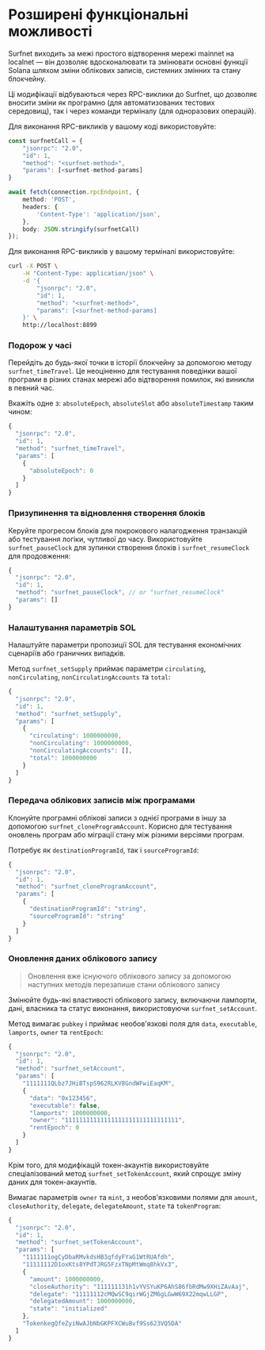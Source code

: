 
# Розширені функціональні можливості

Surfnet виходить за межі простого відтворення мережі mainnet на localnet — він дозволяє вдосконалювати та змінювати основні функції Solana шляхом зміни облікових записів, системних змінних та стану блокчейну.

Ці модифікації відбуваються через RPC-виклики до Surfnet, що дозволяє вносити зміни як програмно (для автоматизованих тестових середовищ), так і через команди терміналу (для одноразових операцій).

Для виконання RPC-викликів у вашому коді використовуйте:

```ts
const surfnetCall = {
    "jsonrpc": "2.0",
    "id": 1,
    "method": "<surfnet-method>",
    "params": [<surfnet-method-params]
}

await fetch(connection.rpcEndpoint, {
    method: 'POST',
    headers: {
        'Content-Type': 'application/json',
    },
    body: JSON.stringify(surfnetCall)
});
```

Для виконання RPC-викликів у вашому терміналі використовуйте:

```bash
curl -X POST \
    -H "Content-Type: application/json" \
    -d '{
        "jsonrpc": "2.0",
        "id": 1,
        "method": "<surfnet-method>",
        "params": [<surfnet-method-params]
    }' \
    http://localhost:8899
```

<ArticleSection name="Customize System Variables" id="customize-system-variables" level="h2" />

### Подорож у часі

Перейдіть до будь-якої точки в історії блокчейну за допомогою методу `surfnet_timeTravel`. Це неоціненно для тестування поведінки вашої програми в різних станах мережі або відтворення помилок, які виникли в певний час.

Вкажіть одне з: `absoluteEpoch`, `absoluteSlot` або `absoluteTimestamp` таким чином:

```ts
{
  "jsonrpc": "2.0",
  "id": 1,
  "method": "surfnet_timeTravel",
  "params": [
    {
      "absoluteEpoch": 0
    }
  ]
}
```

### Призупинення та відновлення створення блоків

Керуйте прогресом блоків для покрокового налагодження транзакцій або тестування логіки, чутливої до часу. Використовуйте `surfnet_pauseClock` для зупинки створення блоків і `surfnet_resumeClock` для продовження:

```ts
{
  "jsonrpc": "2.0",
  "id": 1,
  "method": "surfnet_pauseClock", // or "surfnet_resumeClock"
  "params": []
}
```

<ArticleSection name="Modify Account Data" id="modify-account-data" level="h2" />

### Налаштування параметрів SOL

Налаштуйте параметри пропозиції SOL для тестування економічних сценаріїв або граничних випадків.

Метод `surfnet_setSupply` приймає параметри `circulating`, `nonCirculating`, `nonCirculatingAccounts` та `total`:

```ts
{
  "jsonrpc": "2.0",
  "id": 1,
  "method": "surfnet_setSupply",
  "params": [
    {
      "circulating": 1000000000,
      "nonCirculating": 1000000000,
      "nonCirculatingAccounts": [],
      "total": 1000000000
    }
  ]
}
```

### Передача облікових записів між програмами

Клонуйте програмні облікові записи з однієї програми в іншу за допомогою `surfnet_cloneProgramAccount`. Корисно для тестування оновлень програм або міграції стану між різними версіями програм.

Потребує як `destinationProgramId`, так і `sourceProgramId`:

```ts
{
  "jsonrpc": "2.0",
  "id": 1,
  "method": "surfnet_cloneProgramAccount",
  "params": [
    {
      "destinationProgramId": "string",
      "sourceProgramId": "string"
    }
  ]
}
```

### Оновлення даних облікового запису

> Оновлення вже існуючого облікового запису за допомогою наступних методів перезапише стани облікового запису

Змінюйте будь-які властивості облікового запису, включаючи лампорти, дані, власника та статус виконання, використовуючи `surfnet_setAccount`. 

Метод вимагає `pubkey` і приймає необов'язкові поля для `data`, `executable`, `lamports`, `owner` та `rentEpoch`:

```ts
{
  "jsonrpc": "2.0",
  "id": 1,
  "method": "surfnet_setAccount",
  "params": [
    "1111111QLbz7JHiBTspS962RLKV8GndWFwiEaqKM",
    {
      "data": "0x123456",
      "executable": false,
      "lamports": 1000000000,
      "owner": "11111111111111111111111111111111",
      "rentEpoch": 0
    }
  ]
}
```

Крім того, для модифікацій токен-акаунтів використовуйте спеціалізований метод `surfnet_setTokenAccount`, який спрощує зміну даних для токен-акаунтів.

Вимагає параметрів `owner` та `mint`, з необов'язковими полями для `amount`, `closeAuthority`, `delegate`, `delegateAmount`, `state` та `tokenProgram`:

```ts
{
  "jsonrpc": "2.0",
  "id": 1,
  "method": "surfnet_setTokenAccount",
  "params": [
    "1111111ogCyDbaRMvkdsHB3qfdyFYaG1WtRUAfdh",
    "11111112D1oxKts8YPdTJRG5FzxTNpMtWmq8hkVx3",
    {
      "amount": 1000000000,
      "closeAuthority": "111111131h1vYVSYuKP6AhS86fbRdMw9XHiZAvAaj",
      "delegate": "11111112cMQwSC9qirWGjZM6gLGwW69X22mqwLLGP",
      "delegatedAmount": 1000000000,
      "state": "initialized"
    },
    "TokenkegQfeZyiNwAJbNbGKPFXCWuBvf9Ss623VQ5DA"
  ]
}
```